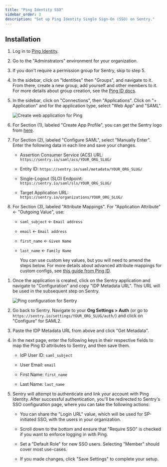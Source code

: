```yaml
---
title: "Ping Identity SSO"
sidebar_order: 3
description: "Set up Ping Identity Single Sign-On (SSO) on Sentry."
---
```


## Installation

1. Log in to [Ping Identity](https://www.pingidentity.com/en/account/sign-on.html).

1. Go to the "Adminstrators" environment for your organization.

1. If you don't require a permission group for Sentry, skip to step 5.

1. In the sidebar, click on "Identities" then "Groups", and navigate to it. From there, create a new group, add yourself and other members to it. For more details about group creation, see the [Ping ID docs](https://docs.pingidentity.com/bundle/pingone/page/vdz1610472224361.html).

1. In the sidebar, click on "Connections", then "Applications". Click on "+ Application" and for the application type, select "Web App" and "SAML".

   ![Create web application for Ping](ping-new-app.png)

1. For Section (1), labeled "Create App Profile", you can get the Sentry logo from [here](https://sentry.io/branding/).

1. For Section (2), labeled "Configure SAML", select "Manually Enter". Enter the following data in each line and save your changes.

   - Assertion Consumer Service (ACS) URL: `https://sentry.io/saml/acs/YOUR_ORG_SLUG/`

   - Entity ID: `https://sentry.io/saml/metadata/YOUR_ORG_SLUG/`

   - Single-Logout (SLO) Endpoint: `https://sentry.io/saml/sls/YOUR_ORG_SLUG/`

   - Target Application URL: `https://sentry.io/organizations/YOUR_ORG_SLUG/`

1. For Section (3), labeled "Attribute Mappings". For "Application Attribute" ← "Outgoing Value", use:

   - `saml_subject` ← `Email address`

   - `email` ← `Email address`

   - `first_name` ← `Given Name`

   - `last_name` ← `Family Name`

     You can use custom key values, but you will need to amend the steps below. For more details about advanced attribute mappings for custom configs, see [this guide from Ping ID](https://support.pingidentity.com/s/article/PingOne-Using-Advanced-Attribute-Mapping).

1) Once the application is created, click on the Sentry application and navigate to "Configuration" and copy "IDP Metadata URL". This URL will be used in the subsequent step on Sentry.

   ![Ping configuration for Sentry](ping-configure-sentry.png)

1) Go back to Sentry. Navigate to your **Org Settings > Auth** (or go to `https://sentry.io/settings/YOUR_ORG_SLUG/auth/`) and click on "Configure" for SAML2.

1) Paste the IDP Metadata URL from above and click "Get Metadata".

1) In the next page, enter the following keys in their respective fields to map the Ping ID attributes to Sentry, and then save them.

   - IdP User ID: `saml_subject`

   - User Email: `email`

   - First Name: `first_name`

   - Last Name: `last_name`

1) Sentry will attempt to authenticate and link your account with Ping Identity. After successful authentication, you'll be redirected to Sentry's SSO configuration page, where you can take the following actions:

   - You can share the "Login URL" value, which will be used for SP-initiated SSO, with the users in your organization.

   - Scroll down to the bottom and ensure that "Require SSO" is checked if you want to enforce logging in with Ping.

   - Set a "Default Role" for new SSO users. Selecting "Member" should cover most use-cases.

   - If you made changes, click "Save Settings" to complete your setup.
